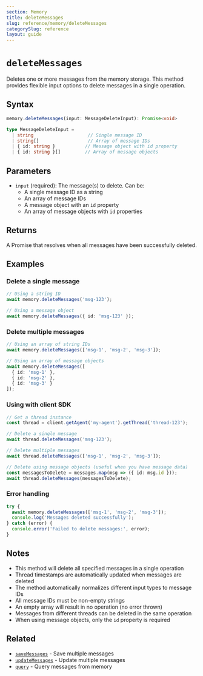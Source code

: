 ```yaml
---
section: Memory
title: deleteMessages
slug: reference/memory/deleteMessages
categorySlug: reference
layout: guide
---
```


# `deleteMessages`

Deletes one or more messages from the memory storage. This method provides flexible input options to delete messages in a single operation.

## Syntax

```typescript
memory.deleteMessages(input: MessageDeleteInput): Promise<void>

type MessageDeleteInput = 
  | string                    // Single message ID
  | string[]                  // Array of message IDs
  | { id: string }           // Message object with id property
  | { id: string }[]         // Array of message objects
```

## Parameters

- `input` (required): The message(s) to delete. Can be:
  - A single message ID as a string
  - An array of message IDs
  - A message object with an `id` property
  - An array of message objects with `id` properties

## Returns

A Promise that resolves when all messages have been successfully deleted.

## Examples

### Delete a single message

```typescript
// Using a string ID
await memory.deleteMessages('msg-123');

// Using a message object
await memory.deleteMessages({ id: 'msg-123' });
```

### Delete multiple messages

```typescript
// Using an array of string IDs
await memory.deleteMessages(['msg-1', 'msg-2', 'msg-3']);

// Using an array of message objects
await memory.deleteMessages([
  { id: 'msg-1' },
  { id: 'msg-2' },
  { id: 'msg-3' }
]);
```

### Using with client SDK

```typescript
// Get a thread instance
const thread = client.getAgent('my-agent').getThread('thread-123');

// Delete a single message
await thread.deleteMessages('msg-123');

// Delete multiple messages
await thread.deleteMessages(['msg-1', 'msg-2', 'msg-3']);

// Delete using message objects (useful when you have message data)
const messagesToDelete = messages.map(msg => ({ id: msg.id }));
await thread.deleteMessages(messagesToDelete);
```

### Error handling

```typescript
try {
  await memory.deleteMessages(['msg-1', 'msg-2', 'msg-3']);
  console.log('Messages deleted successfully');
} catch (error) {
  console.error('Failed to delete messages:', error);
}
```

## Notes

- This method will delete all specified messages in a single operation
- Thread timestamps are automatically updated when messages are deleted
- The method automatically normalizes different input types to message IDs
- All message IDs must be non-empty strings
- An empty array will result in no operation (no error thrown)
- Messages from different threads can be deleted in the same operation
- When using message objects, only the `id` property is required

## Related

- [`saveMessages`](/reference/memory/saveMessages) - Save multiple messages
- [`updateMessages`](/reference/memory/updateMessages) - Update multiple messages
- [`query`](/reference/memory/query) - Query messages from memory